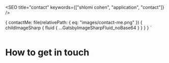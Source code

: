 
<SEO title="contact" keywords={["shlomi cohen", "application", "contact"]} />


  {
    contactMe: file(relativePath: { eq: "images/contact-me.png" }) {
      childImageSharp {
        fluid {
            ...GatsbyImageSharpFluid_noBase64
        }
      }
    }
  }
`

<ImageWrapper>
  <Img 
  fluid={props.data.contactMe.childImageSharp.fluid} />
</ImageWrapper>
<h1 style={{textAlign: 'center', margin: '2rem auto'}}>How to get in touch</h1>
<ContactLinks />
